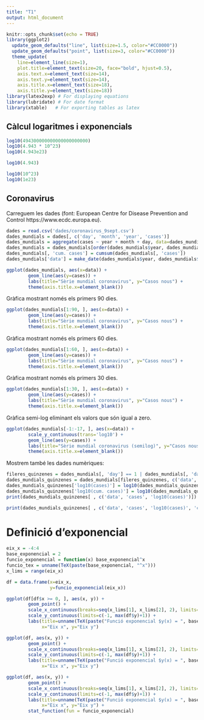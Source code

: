 ```yaml
---
title: "T1"
output: html_document
---
```


```r
knitr::opts_chunk$set(echo = TRUE)
library(ggplot2)
  update_geom_defaults("line", list(size=1.5, color="#CC0000"))
  update_geom_defaults("point", list(size=3, color="#CC0000"))
  theme_update(
    line=element_line(size=1),
    plot.title=element_text(size=20, face="bold", hjust=0.5), 
    axis.text.x=element_text(size=14), 
    axis.text.y=element_text(size=14),
    axis.title.x=element_text(size=18),
    axis.title.y=element_text(size=18))
library(latex2exp) # For displaying equations
library(lubridate) # For date format
library(xtable)   # For exporting tables as latex
```


## Càlcul logaritmes i exponencials

```r
log10(494300000000000000000000)
log10(4.943 * 10^23)
log10(4.943e23)
```

```r
log10(4.943)
```

```r
log10(10^23)
log10(1e23)
```



## Coronavirus

Carreguem les dades (font: European Centre for Disease Prevention and Control https://www.ecdc.europa.eu).

```r
dades = read.csv('dades/coronavirus_9sept.csv')
dades_mundials = dades[, c('day', 'month', 'year', 'cases')]
dades_mundials = aggregate(cases ~ year + month + day, data=dades_mundials, FUN=sum)
dades_mundials = dades_mundials[order(dades_mundials$year, dades_mundials$month, dades_mundials$day), ]
dades_mundials[, 'cum. cases'] = cumsum(dades_mundials[, 'cases'])
dades_mundials['data'] = make_date(dades_mundials$year, dades_mundials$month, dades_mundials$day)
```


```r
ggplot(dades_mundials, aes(x=data)) +
        geom_line(aes(y=cases)) +
        labs(title="Sèrie mundial coronavirus", y="Casos nous") +
        theme(axis.title.x=element_blank())
```


Gràfica mostrant només els primers 90 dies.

```r
ggplot(dades_mundials[1:90, ], aes(x=data)) +
        geom_line(aes(y=cases)) +
        labs(title="Sèrie mundial coronavirus", y="Casos nous") +
        theme(axis.title.x=element_blank())
```





Gràfica mostrant només els primers 60 dies.

```r
ggplot(dades_mundials[1:60, ], aes(x=data)) +
        geom_line(aes(y=cases)) +
        labs(title="Sèrie mundial coronavirus", y="Casos nous") +
        theme(axis.title.x=element_blank())
```



Gràfica mostrant només els primers 30 dies.

```r
ggplot(dades_mundials[1:30, ], aes(x=data)) +
        geom_line(aes(y=cases)) +
        labs(title="Sèrie mundial coronavirus", y="Casos nous") +
        theme(axis.title.x=element_blank())
```


Gràfica semi-log eliminant els valors que són igual a zero.

```r
ggplot(dades_mundials[-1:-17, ], aes(x=data)) +
        scale_y_continuous(trans='log10') +
        geom_line(aes(y=cases)) + 
        labs(title="Sèrie mundial coronavirus (semilog)", y="Casos nous") +
        theme(axis.title.x=element_blank())
```

Mostrem també les dades numèriques:

```r
fileres_quinzenes = dades_mundials[, 'day'] == 1 | dades_mundials[, 'day'] == 15
dades_mundials_quinzenes = dades_mundials[fileres_quinzenes, c('data', 'cases', 'cum. cases')]
dades_mundials_quinzenes['log10(cases)'] = log10(dades_mundials_quinzenes[, 'cases'])
dades_mundials_quinzenes['log10(cum. cases)'] = log10(dades_mundials_quinzenes[, 'cum. cases'])
print(dades_mundials_quinzenes[ , c('data', 'cases', 'log10(cases)')])
```


```r
print(dades_mundials_quinzenes[ , c('data', 'cases', 'log10(cases)', 'cum. cases', 'log10(cum. cases)')])
```



# Definició d'exponencial


```r
eix_x = -4:4
base_exponencial = 2
funcio_exponencial = function(x) base_exponencial^x
funcio_tex = unname(TeX(paste(base_exponencial, "^x")))
x_lims = range(eix_x)

df = data.frame(x=eix_x,
                y=funcio_exponencial(eix_x))

ggplot(df[df$x >= 0, ], aes(x, y)) +
        geom_point() +
        scale_x_continuous(breaks=seq(x_lims[1], x_lims[2], 2), limits=x_lims) +
        scale_y_continuous(limits=c(-1, max(df$y)+1)) +
        labs(title=unname(TeX(paste("Funció exponencial $y(x) = ", base_exponencial, "^x$"))), 
             x="Eix x", y="Eix y")
```


```r
ggplot(df, aes(x, y)) +
        geom_point() +
        scale_x_continuous(breaks=seq(x_lims[1], x_lims[2], 2), limits=x_lims) +
        scale_y_continuous(limits=c(-1, max(df$y)+1)) +
        labs(title=unname(TeX(paste("Funció exponencial $y(x) = ", base_exponencial, "^x$"))), 
             x="Eix x", y="Eix y")
```


```r
ggplot(df, aes(x, y)) +
        geom_point() +
        scale_x_continuous(breaks=seq(x_lims[1], x_lims[2], 2), limits=x_lims) +
        scale_y_continuous(limits=c(-1, max(df$y)+1)) +
        labs(title=unname(TeX(paste("Funció exponencial $y(x) = ", base_exponencial, "^x$"))), 
             x="Eix x", y="Eix y") +
        stat_function(fun = funcio_exponencial)
```
